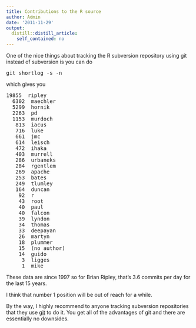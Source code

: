 ```yaml
---
title: Contributions to the R source
author: Admin
date: '2011-11-29'
output:
  distill::distill_article:
    self_contained: no
---
```


One of the nice things about tracking the R subversion repository using git instead of subversion is you can do

<pre>git shortlog -s -n</pre>

which gives you

<pre>19855  ripley
  6302  maechler
  5299  hornik
  2263  pd
  1153  murdoch
   813  iacus
   716  luke
   661  jmc
   614  leisch
   472  ihaka
   403  murrell
   286  urbaneks
   284  rgentlem
   269  apache
   253  bates
   249  tlumley
   164  duncan
    92  r
    43  root
    40  paul
    40  falcon
    39  lyndon
    34  thomas
    33  deepayan
    26  martyn
    18  plummer
    15  (no author)
    14  guido
     3  ligges
     1  mike
</pre>

These data are since 1997 so for Brian Ripley, that&#8217;s 3.6 commits per day for the last 15 years. 

I think that number 1 position will be out of reach for a while. 

By the way, I highly recommend to anyone tracking subversion repositories that they use <a href="http://git-scm.com" target="_blank">git</a> to do it. You get all of the advantages of git and there are essentially no downsides.
